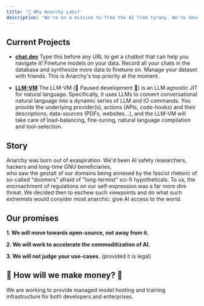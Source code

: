 ```yaml
---
title: '🤔 Why Anarchy Labs?'
description: "We're on a mission to free the AI from tyrany. We're developers who've grown tired of AI safety rhetoric meaning locked-down APIs with inconsistent support."
---
```


## Current Projects


- **[chat.dev](https://chat.dev)** Type this before any URL to get a chatbot that can help you navigate it!  Finetune models on your data.  Record all your chats in the database and synthesize more data to finetune on.  Manage your dataset with friends.  This is Anarchy's top priority at the moment.

- **[LLM-VM](https://anarchy.ai/welcome/llm_vm)** The LLM-VM (🛑 Paused development 🛑) is an LLM agnostic JIT for natural language. Specifically, it uses LLMs to convert conversational natural language into a dynamic series of LLM and IO commands. You provide the underlying provider(s), actions (APIs, code-hooks) and their descriptions, data-sources (PDFs, websites...), and the LLM-VM will take care of load-balancing, fine-tuning, natural language compilation and tool-selection.

## Story

Anarchy was born out of exaspiration. We'd been AI safety researchers, hackers and long-time GNU beneficiaries,  
who saw the gestalt of our domains being annexed by the fascist rhetoric of so-called "doomers" afraid 
of "long-termist" sci-fi hypotheticals.  To us, the encroachment of regulations on our self-expression 
was a far more dire threat.  We decided then to eschew such viewpoints and do what such extremists would consider 
most anarchic: give AI access to the world.

## Our promises

**1. We will move towards open-source, not away from it.**

**2. We will work to accelerate the commoditization of AI.**

**3. We will not judge your use-cases.** (provided it is legal)

## 💸 How will we make money? 💸

We are working to provide managed model hosting and training infrastructure for both developers and enterprises.


